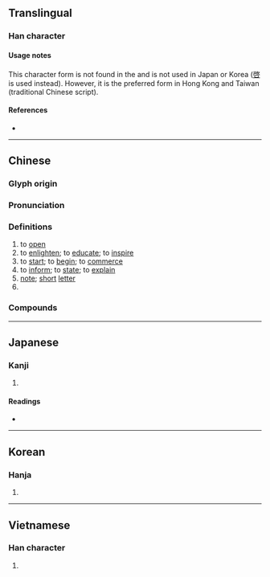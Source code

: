 {{character info/new}}
{{also|啓|启}}
==Translingual==
{{Han simplified forms|啟|啓|启}}

===Han character===
{{Han char|rn=66|rad=攴|as=07|sn=11|four=38604|canj=HROK|ids=⿰启攵}}

====Usage notes====
This character form is not found in the {{w|Kangxi dictionary}} and is not used in Japan or Korea ([[啓]] is used instead). However, it is the preferred form in Hong Kong and Taiwan (traditional Chinese script).

====References====
* {{Han ref|kx=0196.261|dkj=03821|hdz=21463.080|uh=555F|ud=21855|bh=B1D2|bd=45522}}

----

==Chinese==
{{zh-forms|s=启|t2=啓}}

===Glyph origin===
{{Han etym}}

===Pronunciation===
{{zh-pron
|m=qǐ
|c=kai2
|h=pfs=khí
|md=
|mn=khé
|w=
|mc=y
|oc=y
|cat=v,n,pn
}}

===Definitions===
{{zh-hanzi}}

# to [[open]]
# to [[enlighten]]; to [[educate]]; to [[inspire]]
# to [[start]]; to [[begin]]; to [[commerce]]
# to [[inform]]; to [[state]]; to [[explain]]
# [[note]]; [[short]] [[letter]]
# {{surname|lang=zh}}

===Compounds===
{{zh-der|啟動|啟蒙|啟發|啟航|啟程|啟事|啟用|開啟|啟示|不好啟齒|哀啟|公啟|丹脣啟秀|徵求啟事|徵啟|天啟|光啟|山公啟事|再啟者|副啟|夏啟|啟齒|啟土|啟問|殷憂啟聖|啟智|啟報|啟明|承前啟後|承先啟後|啟迪|啟奏|啟示錄|啟運|啟蒙哲學|啟乞|啟請|啟封|書啟|啟閉|款啟寡聞|啟處|敬啟者|啟行|啟建|啟顏|啟動程式|啟蒙時代|啟告|啟聰|啟釁|啟白|更正啟事|啟碇|承上啟下|啟手足|啟蟄|啟沃|啟蒙運動|啟節|啟口|鳴謝啟事|親啟|謝啟|通知啟事|道歉啟事|臺啟|鈞啟|鄂君啟節|茲啟者|警告啟事|逕啟者}}

----

==Japanese==

===Kanji===
{{ja-kanji|grade=|rs=攴07|shin=啓}}

# {{defn|lang=ja|sort=攴07}}

====Readings====
* {{ja-readings|on=[[けい]] (kei)|kun=[[ひらく]] (hiraku), [[もうす]] (mousu)}}

----

==Korean==

===Hanja===
{{ko-hanja|hangeul=계|rv=gye|mr=kye}}

# {{defn|lang=ko|sort=攴07}}

----

==Vietnamese==

===Han character===
{{vi-hantu|[[khải]], [[khơi]], [[khui]]|rs=攴07}}

# {{defn|lang=vi|sort=攴07}}